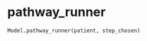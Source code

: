 # pathway_runner { #iapt_classes.Model.pathway_runner }

```python
Model.pathway_runner(patient, step_chosen)
```

